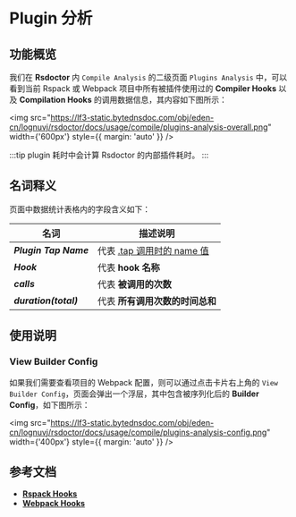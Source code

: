 # Plugin 分析

## 功能概览

我们在 **Rsdoctor** 内 `Compile Analysis` 的二级页面 `Plugins Analysis` 中，可以看到当前 Rspack 或 Webpack 项目中所有被插件使用过的 **Compiler Hooks** 以及 **Compilation Hooks** 的调用数据信息，其内容如下图所示：

<img
  src="https://lf3-static.bytednsdoc.com/obj/eden-cn/lognuvj/rsdoctor/docs/usage/compile/plugins-analysis-overall.png"
  width={'600px'}
  style={{ margin: 'auto' }}
/>

:::tip
plugin 耗时中会计算 Rsdoctor 的内部插件耗时。
:::

## 名词释义

页面中数据统计表格内的字段含义如下：

| 名词                          | 描述说明                                                                               |
| ----------------------------- | -------------------------------------------------------------------------------------- |
| <b><i>Plugin Tap Name</i></b> | 代表 [.tap 调用时的 name 值](https://github.com/webpack/tapable#hookhookmap-interface) |
| <b><i>Hook</i></b>            | 代表 **hook 名称**                                                                     |
| <b><i>calls</i></b>           | 代表 **被调用的次数**                                                                  |
| <b><i>duration(total)</i></b> | 代表 **所有调用次数的时间总和**                                                        |

## 使用说明

### View Builder Config

如果我们需要查看项目的 Webpack 配置，则可以通过点击卡片右上角的 `View Builder Config`，页面会弹出一个浮层，其中包含被序列化后的 **Builder Config**，如下图所示：

<img
  src="https://lf3-static.bytednsdoc.com/obj/eden-cn/lognuvj/rsdoctor/docs/usage/compile/plugins-analysis-config.png"
  width={'400px'}
  style={{ margin: 'auto' }}
/>

## 参考文档

- [**Rspack Hooks**](https://www.rspack.dev/api/plugin-api.html#beforecompile)
- [**Webpack Hooks**](https://webpack.js.org/api/compilation-hooks/)

